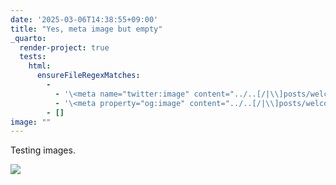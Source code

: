 ```yaml
---
date: '2025-03-06T14:38:55+09:00'
title: "Yes, meta image but empty"
_quarto:
  render-project: true
  tests:
    html:
      ensureFileRegexMatches:
        - 
          - '\<meta name="twitter:image" content="../..[/|\\]posts/welcome/thumbnail.jpg'
          - '\<meta property="og:image" content="../..[/|\\]posts/welcome/thumbnail.jpg'
        - []
image: ""
---
```


Testing images.

![](/posts/welcome/thumbnail.jpg)